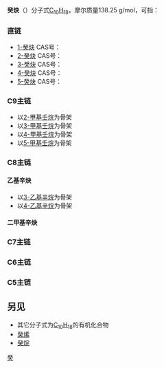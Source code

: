 '''癸炔'''（{{lang-en|Decyne}}）分子式[[C10H18|C<sub>10</sub>H<sub>18</sub>]]，摩尔质量138.25 g/mol，可指：

===直链===
* [[1-癸炔|1-癸炔]] CAS号：{{CAS|764-93-2}}
* [[2-癸炔|2-癸炔]] CAS号：{{CAS|2384-70-5}}
* [[3-癸炔|3-癸炔]] CAS号：{{CAS|2384-85-2}}
* [[4-癸炔|4-癸炔]] CAS号：{{CAS|2384-86-3}}
* [[5-癸炔|5-癸炔]] CAS号：{{CAS|1942-46-7}}

===C9主链===
*以[[2-甲基壬烷|2-甲基壬烷]]为骨架
*以[[3-甲基壬烷|3-甲基壬烷]]为骨架
*以[[4-甲基壬烷|4-甲基壬烷]]为骨架
*以[[5-甲基壬烷|5-甲基壬烷]]为骨架

===C8主链===
====乙基辛炔====
*以[[3-乙基辛烷|3-乙基辛烷]]为骨架
*以[[4-乙基辛烷|4-乙基辛烷]]为骨架
====二甲基辛炔====

===C7主链===
===C6主链===
===C5主链===

==另见==
*其它分子式为[[C10H18|C<sub>10</sub>H<sub>18</sub>]]的有机化合物
*[[癸烯|癸烯]]
*[[C10H22|癸烷]]
{{炔烃}}
[[Category:炔烃|癸]]